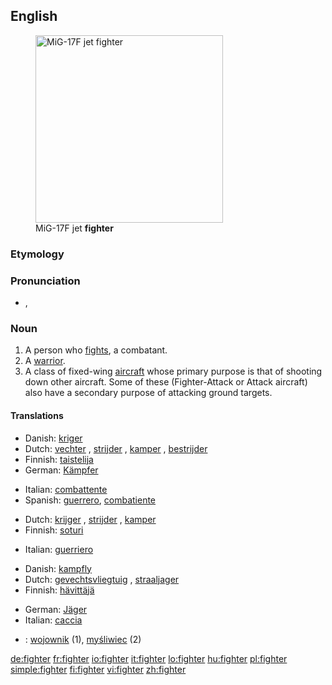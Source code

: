 ==English==
[[Image:MiG-17F Top View.JPG|thumb|right|300px|MiG-17F jet '''fighter''']]

===Etymology===
{{suffix|fight|er}}

===Pronunciation===
* {{a|UK}} {{IPA|/faɪ.tə(ɹ)}}, {{SAMPA|/faI.t@(r)/}}
*: {{rhymes|aɪtə(r)}}

===Noun===
{{en-noun}}

# A person who [[fight]]s, a combatant.
# A [[warrior]].
# A class of fixed-wing [[aircraft]] whose primary purpose is that of shooting down other aircraft. Some of these (Fighter-Attack or Attack aircraft) also have a secondary purpose of attacking ground targets.

====Translations====
{{trans-top|person who fights}}
* Danish: [[kriger]] {{c}}
* Dutch: [[vechter]] {{m}}, [[strijder]] {{m}}, [[kamper]] {{m}}, [[bestrijder]] {{m}} 
* Finnish: [[taistelija]]
* German: [[Kämpfer]] {{m}}
{{trans-mid}}
* Italian: [[combattente]] {{m|f}}
* Spanish: [[guerrero]], [[combatiente]] {{m}}
{{trans-bottom}}

{{trans-top|warrior}}
* Dutch: [[krijger]] {{m}}, [[strijder]] {{m}}, [[kamper]] {{m}}
* Finnish: [[soturi]]
{{trans-mid}}
* Italian: [[guerriero]] {{m}}
{{trans-bottom}}

{{trans-top|aircraft type}}
* Danish: [[kampfly]] {{n}}
* Dutch: [[gevechtsvliegtuig]] {{n}}, [[straaljager]]
* Finnish: [[hävittäjä]]
{{trans-mid}}
* German: [[Jäger]] {{m}}
* Italian: [[caccia]] {{m}}
{{trans-bottom}}

{{checktrans-top}}
* {{ttbc|Polish}}: [[wojownik]] {{m}} (1), [[myśliwiec]] {{m}} (2)
{{trans-bottom}}

[[de:fighter]]
[[fr:fighter]]
[[io:fighter]]
[[it:fighter]]
[[lo:fighter]]
[[hu:fighter]]
[[pl:fighter]]
[[simple:fighter]]
[[fi:fighter]]
[[vi:fighter]]
[[zh:fighter]]